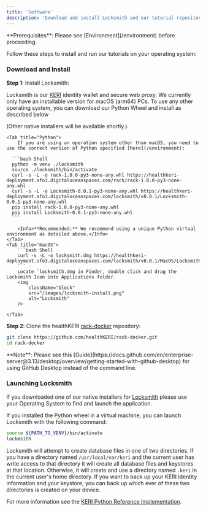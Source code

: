 ```yaml
---
title: 'Software'
description: 'Download and install Locksmith and our tutorial repository.'
---
```


<Info>
  **Prerequisites**: Please see [Environment](/environment) before proceeding. <br />
</Info>

Follow these steps to install and run our tutorials on your operating system:


### Download and Install

**Step 1**: Install Locksmith:

Locksmith is our [KERI](/essentials/overview) identity wallet and secure web proxy.  We currently only have an installable version for macOS (arm64) PCs.  To use any other operating system, you can download our Python Wheel and install as described below

(Other native installers will be available shortly.).

<Tabs>

    <Tab title="Python">
        If you are using an operation system other than macOS, you need to use the correct version of Python specified [here](/environment):

      ```bash Shell
      python -m venv ./locksmith
      source ./locksmith/bin/activate
      curl -s -L -o rack-1.0.0-py3-none-any.whl https://healthkeri-deployment.sfo3.digitaloceanspaces.com/rack/rack-1.0.0-py3-none-any.whl
      curl -s -L -o Locksmith-0.0.1-py3-none-any.whl https://healthkeri-deployment.sfo3.digitaloceanspaces.com/locksmith/v0.0.1/Locksmith-0.0.1-py3-none-any.whl
      pip install rack-1.0.0-py3-none-any.whl
      pip install Locksmith-0.0.1-py3-none-any.whl
      ```

        <Info>**Recommended:** We recommend using a unique Python virtual environment as detailed above.</Info>
    </Tab>
    <Tab title="macOS">
        ```bash Shell
        curl -s -L -o locksmith.dmg https://healthkeri-deployment.sfo3.digitaloceanspaces.com/locksmith/v0.0.1/MacOS/Locksmith.dmg
        ```
        Locate `locksmith.dmg in Finder, double click and drag the Locksmith Icon into Applications folder.
        <img
            className="block"
            src="/images/locksmith-install.png"
            alt="Locksmith"
        />

    </Tab>
</Tabs>

**Step 2**: Clone the healthKERI [rack-docker](https://github.com/healthKERI/rack-docker) repository:

<CodeGroup>

```bash Git
git clone https://github.com/healthKERI/rack-docker.git
cd rack-docker
```
</CodeGroup>

<Note>
    **Note**: Please see this [Guide](https://docs.github.com/en/enterprise-server@3.13/desktop/overview/getting-started-with-github-desktop) for using GitHub Desktop instead of the command line. <br />
</Note>



### Launching Locksmith

If you downloaded one of our native installers for [Locksmith](#download-and-install) please use your Operating System to find and launch the application.

If you installed the Python wheel in a virtual machine, you can launch Locksmith with the following command:

```bash
source ${PATH_TO_VENV}/bin/activate
lockmsith
```

Locksmith will attempt to create database files in one of two directories.  If you have a directory named `/usr/local/var/keri` and the current user has write access to that directory it will create all database files and keystores at that location.
Otherwise, it will create and use a directory named `.keri` in the current user's home directory.  If you want to back up your KERI identity information and your keystore, you can back up which ever of these two directories is created on your device.


For more information see the [KERI Python Reference Implementation](https://github.com/WebOfTrust/keripy).
